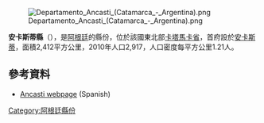 {{coord|28|48|45|S|65|30|03|W|type:landmark|display=title}}
[[Image:Departamento_Ancasti_(Catamarca_-_Argentina).png|right]]

'''安卡斯蒂縣'''（{{lang-es|Departamento Ancasti}}），是[[阿根廷|阿根廷]]的縣份，位於該國東北部[[卡塔馬卡省|卡塔馬卡省]]，首府設於[[安卡斯蒂|安卡斯蒂]]，面積2,412平方公里，2010年人口2,917，人口密度每平方公里1.21人。

==參考資料==
*[https://web.archive.org/web/20080111231815/http://www.camsencat.gov.ar/ancasti.html Ancasti webpage] (Spanish)

{{Argentina-geo-stub}}
[[Category:阿根廷縣份|Category:阿根廷縣份]]